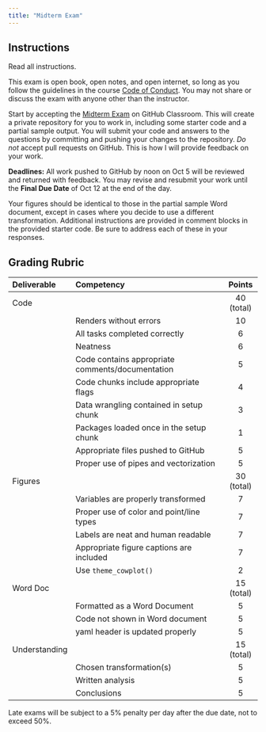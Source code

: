```yaml
---
title: "Midterm Exam"
---
```


<!--
# insert into Blackboard assignment with:
<iframe width="450" height="500" src="https://bifx552-24.github.io/CourseInfo/standalone/hw/E01midterm.html" title="Midterm Exam"></iframe>

Initial Due Date: Oct 5 @ noon
Final Due Date: Oct 12 @ end of day
Points: 100
Display after: Oct 1 @ 5 PM
Individual Assignment
-->

## Instructions

Read all instructions.

This exam is open book, open notes, and open internet, so long as you follow the guidelines in the course [Code of Conduct](https://bifx552-24.github.io/CourseInfo/code_of_conduct.html). You may not share or discuss the exam with anyone other than the instructor.

Start by accepting the [Midterm Exam](https://classroom.github.com/a/-utEpSp9) on GitHub Classroom. This will create a private repository for you to work in, including some starter code and a partial sample output. You will submit your code and answers to the questions by committing and pushing your changes to the repository. *Do not* accept pull requests on GitHub. This is how I will provide feedback on your work.

**Deadlines:** All work pushed to GitHub by noon on Oct 5 will be reviewed and returned with feedback. You may revise and resubmit your work until the **Final Due Date** of Oct 12 at the end of the day.

Your figures should be identical to those in the partial sample Word document, except in cases where you decide to use a different transformation. Additional instructions are provided in comment blocks in the provided starter code. Be sure to address each of these in your responses.

## Grading Rubric

| Deliverable   | Competency                                              | Points     |
|:--------------|:--------------------------------------------------------|:----------:|
| Code          |                                                         | 40 (total) |
|               | Renders without errors                                  | 10         |
|               | All tasks completed correctly                           |  6         |
|               | Neatness                                                |  6         |
|               | Code contains appropriate comments/documentation        |  5         |
|               | Code chunks include appropriate flags                   |  4         |
|               | Data wrangling contained in setup chunk                 |  3         |
|               | Packages loaded once in the setup chunk                 |  1         |
|               | Appropriate files pushed to GitHub                      |  5         |
|               | Proper use of pipes and vectorization                   |  5         |
| Figures       |                                                         | 30 (total) |
|               | Variables are properly transformed                      |  7         |
|               | Proper use of color and point/line types                |  7         |
|               | Labels are neat and human readable                      |  7         |
|               | Appropriate figure captions are included                |  7         |
|               | Use `theme_cowplot()`                                   |  2         |
| Word Doc      |                                                         | 15 (total) |
|               | Formatted as a Word Document                            |  5         |
|               | Code not shown in Word document                         |  5         |
|               | yaml header is updated properly                         |  5         |
| Understanding |                                                         | 15 (total) |
|               | Chosen transformation(s)                                |  5         |
|               | Written analysis                                        |  5         |
|               | Conclusions                                             |  5         |

Late exams will be subject to a 5% penalty per day after the due date, not to exceed 50%.
